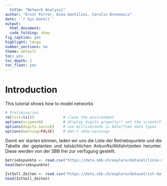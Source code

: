---
  title: "Network Analysis"
author: "Ernst Forrer, Enea Gentilini, Carolin Bronowicz"
date: '`r Sys.Date()`'
output: 
  html_document:
  code_folding: show
fig_caption: yes
highlight: tango
number_sections: no
theme: default
toc: yes
toc_depth: 2
toc_float: yes
---
  
<style>
  body {text-align: justify}
</style>
  
  
# Introduction
  
  This tutorial shows how to model networks


```{r, echo=FALSE}
# Preliminaries
rm(list=ls())             # clean the environment
options(scipen=6)         # display digits properly!! not the scientific version
options(digits.secs=6)    # use milliseconds in Date/Time data types
options(warning=FALSE)    # don't show warnings
```

Damit wir starten können, laden wir uns die Liste der Betriebspunkte und die Tabelle der geplanten und tatsächlichen Ankunfts/Abfahrtzeiten herunter. Diese werden von der SBB frei zur verfügung gestellt.

```{r}
betriebspunkte <- read.csv("https://data.sbb.ch/explore/dataset/linie-mit-betriebspunkten/download/?format=csv&timezone=Europe/Berlin&lang=de&use_labels_for_header=true&csv_separator=%3B", sep=";")
head(betriebspunkte)

IstSoll_Zeiten <- read.csv("https://data.sbb.ch/explore/dataset/ist-daten-sbb/download/?format=csv&timezone=Europe/Berlin&lang=de&use_labels_for_header=true&csv_separator=%3B", sep=";")
head(IstSoll_Zeiten)
```